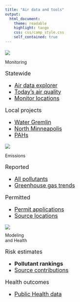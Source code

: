 ---
title: "Air data and tools"
output: 
  html_document:
    theme: readable
    highlight: tango
    css: css/camp_style.css
    self_contained: true
---

<head>
    <base target="_blank">
</head>

<div class="row3" style = "margin-top: 20px;">

<div class="column3">
<img src="https://www.pca.state.mn.us/sites/default/files/aqi-icon-airdata.png" />

<div class="section-title">

Monitoring

</div>


<div style="text-align: left; font-size: 18px; clear: both;">

Statewide

- [Air data explorer](https://www.pca.state.mn.us/air/air-toxics-data-explorer)
- [Today's air quality](https://www.pca.state.mn.us/air/current-air-quality)
- [Monitor locations](https://www.pca.state.mn.us/air/minnesota-air-monitoring-sites)

Local projects

- [Water Gremlin](https://www.pca.state.mn.us/air/water-gremlin-data-explorer)
- [North Minneapolis](https://www.pca.state.mn.us/air/north-minneapolis-air-monitoring-results)
- [PAHs](https://www.pca.state.mn.us/air/air-monitoring-polycyclic-aromatic-hydrocarbons-pahs)


</div></div>

<div class="column3">
<img src="https://www.pca.state.mn.us/sites/default/files/permitted-facility-emissions-icon-airdata.png" />

<div class="section-title">

Emissions

</div>

<div style="text-align: left; font-size: 18px; clear: both;">
Reported 


- [All pollutants](https://www.pca.state.mn.us/air/permitted-facility-air-emissions-data)
- [Greenhouse gas trends](https://www.pca.state.mn.us/air/greenhouse-gas-emissions-data)

Permitted

- [Permit applications](https://www.pca.state.mn.us/air/air-permit-applications-minnesota)
- [Source locations](https://public.tableau.com/shared/G2DW548NP?:display_count=y&:origin=viz_share_link&:embed=y&:showVizHome=no)


</div></div> 

<div class="column3">
<img src="https://www.pca.state.mn.us/sites/default/files/mnrisks-icon-airdata.png" />

<div class="section-title" style="margin-top: -4px;">

Modeling  
and Health

</div>

<div style="text-align: left; font-size: 18px; clear: both;">

Risk estimates

- **Pollutant rankings**
- [Source contributions](https://www.pca.state.mn.us/air/mnrisks-source-priorities)

Health outcomes

- [Public Health data](https://data.web.health.state.mn.us/web/mndata/#menu2)


</div></div>

</div>

